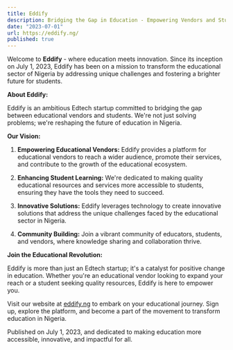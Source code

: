 ```yaml
---
title: Eddify
description: Bridging the Gap in Education - Empowering Vendors and Students
date: "2023-07-01"
url: https://eddify.ng/
published: true
---
```


Welcome to **Eddify** - where education meets innovation. Since its inception on July 1, 2023, Eddify has been on a mission to transform the educational sector of Nigeria by addressing unique challenges and fostering a brighter future for students.

**About Eddify:**

Eddify is an ambitious Edtech startup committed to bridging the gap between educational vendors and students. We're not just solving problems; we're reshaping the future of education in Nigeria.

**Our Vision:**

1. **Empowering Educational Vendors:** Eddify provides a platform for educational vendors to reach a wider audience, promote their services, and contribute to the growth of the educational ecosystem.

2. **Enhancing Student Learning:** We're dedicated to making quality educational resources and services more accessible to students, ensuring they have the tools they need to succeed.

3. **Innovative Solutions:** Eddify leverages technology to create innovative solutions that address the unique challenges faced by the educational sector in Nigeria.

4. **Community Building:** Join a vibrant community of educators, students, and vendors, where knowledge sharing and collaboration thrive.

**Join the Educational Revolution:**

Eddify is more than just an Edtech startup; it's a catalyst for positive change in education. Whether you're an educational vendor looking to expand your reach or a student seeking quality resources, Eddify is here to empower you.

Visit our website at [eddify.ng](https://eddify.ng/) to embark on your educational journey. Sign up, explore the platform, and become a part of the movement to transform education in Nigeria.

Published on July 1, 2023, and dedicated to making education more accessible, innovative, and impactful for all.
